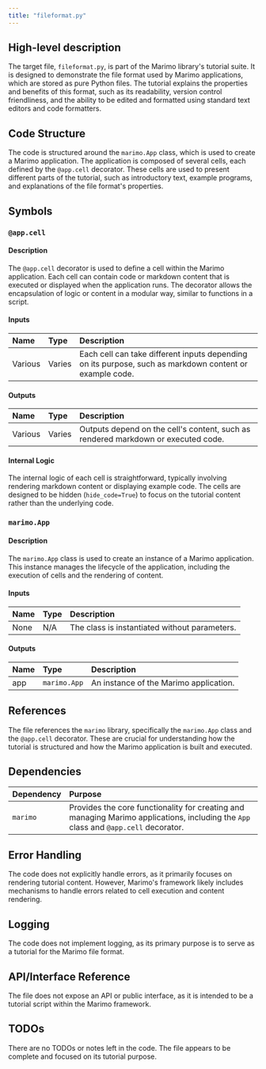 ```yaml
---
title: "fileformat.py"
---
```


## High-level description

The target file, `fileformat.py`, is part of the Marimo library's tutorial suite. It is designed to demonstrate the file format used by Marimo applications, which are stored as pure Python files. The tutorial explains the properties and benefits of this format, such as its readability, version control friendliness, and the ability to be edited and formatted using standard text editors and code formatters.

## Code Structure

The code is structured around the `marimo.App` class, which is used to create a Marimo application. The application is composed of several cells, each defined by the `@app.cell` decorator. These cells are used to present different parts of the tutorial, such as introductory text, example programs, and explanations of the file format's properties.

## Symbols

### `@app.cell`
#### Description
The `@app.cell` decorator is used to define a cell within the Marimo application. Each cell can contain code or markdown content that is executed or displayed when the application runs. The decorator allows the encapsulation of logic or content in a modular way, similar to functions in a script.

#### Inputs
| Name | Type | Description |
|:-----|:-----|:------------|
| Various | Varies | Each cell can take different inputs depending on its purpose, such as markdown content or example code. |

#### Outputs
| Name | Type | Description |
|:-----|:-----|:------------|
| Various | Varies | Outputs depend on the cell's content, such as rendered markdown or executed code. |

#### Internal Logic
The internal logic of each cell is straightforward, typically involving rendering markdown content or displaying example code. The cells are designed to be hidden (`hide_code=True`) to focus on the tutorial content rather than the underlying code.

### `marimo.App`
#### Description
The `marimo.App` class is used to create an instance of a Marimo application. This instance manages the lifecycle of the application, including the execution of cells and the rendering of content.

#### Inputs
| Name | Type | Description |
|:-----|:-----|:------------|
| None | N/A | The class is instantiated without parameters. |

#### Outputs
| Name | Type | Description |
|:-----|:-----|:------------|
| app | `marimo.App` | An instance of the Marimo application. |

## References

The file references the `marimo` library, specifically the `marimo.App` class and the `@app.cell` decorator. These are crucial for understanding how the tutorial is structured and how the Marimo application is built and executed.

## Dependencies

| Dependency | Purpose |
|:-----------|:--------|
| `marimo` | Provides the core functionality for creating and managing Marimo applications, including the `App` class and `@app.cell` decorator. |

## Error Handling

The code does not explicitly handle errors, as it primarily focuses on rendering tutorial content. However, Marimo's framework likely includes mechanisms to handle errors related to cell execution and content rendering.

## Logging

The code does not implement logging, as its primary purpose is to serve as a tutorial for the Marimo file format.

## API/Interface Reference

The file does not expose an API or public interface, as it is intended to be a tutorial script within the Marimo framework.

## TODOs

There are no TODOs or notes left in the code. The file appears to be complete and focused on its tutorial purpose.